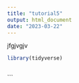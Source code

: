 ```yaml
---
title: "tutorial5"
output: html_document
date: "2023-03-22"
---
```

jfgjvgjv

```r
library(tidyverse)



```







```